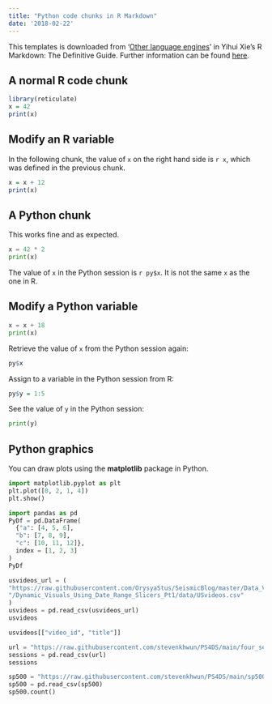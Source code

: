 ```yaml
---
title: "Python code chunks in R Markdown"
date: '2018-02-22'
---
```


This templates is downloaded from ‘[Other language engines](https://bookdown.org/yihui/rmarkdown/language-engines.html)’ in Yihui Xie’s R Markdown: The Definitive Guide. Further information can be found [here](https://ulyngs.github.io/oxforddown/index.html).


## A normal R code chunk

```r
library(reticulate)
x = 42
print(x)
```

## Modify an R variable

In the following chunk, the value of `x` on the right hand side
is `r x`, which was defined in the previous chunk.

```r
x = x + 12
print(x)
```

## A Python chunk

This works fine and as expected. 

```python
x = 42 * 2
print(x) 
```

The value of `x` in the Python session is `r py$x`.
It is not the same `x` as the one in R.

## Modify a Python variable

```python
x = x + 18 
print(x)
```

Retrieve the value of `x` from the Python session again:

```r
py$x
```

Assign to a variable in the Python session from R:

```r
py$y = 1:5
```

See the value of `y` in the Python session:

```python
print(y)
```

## Python graphics

You can draw plots using the **matplotlib** package in Python.

```python
import matplotlib.pyplot as plt
plt.plot([0, 2, 1, 4])
plt.show()
```

```python
import pandas as pd
PyDf = pd.DataFrame(
  {"a": [4, 5, 6],
  "b": [7, 8, 9],
  "c": [10, 11, 12]},
  index = [1, 2, 3]
)
PyDf
```



```python
usvideos_url = (
"https://raw.githubusercontent.com/OrysyaStus/SeismicBlog/master/Data_Visualizations"
"/Dynamic_Visuals_Using_Date_Range_Slicers_Pt1/data/USvideos.csv"
)
usvideos = pd.read_csv(usvideos_url)
usvideos
```

```python
usvideos[["video_id", "title"]]
```

```python
url = "https://raw.githubusercontent.com/stevenkhwun/PS4DS/main/four_sessions.csv"
sessions = pd.read_csv(url)
sessions
```

```python
sp500 = "https://raw.githubusercontent.com/stevenkhwun/PS4DS/main/sp500_data.csv.gz"
sp500 = pd.read_csv(sp500)
sp500.count()
```






